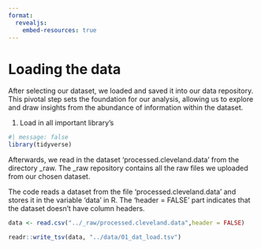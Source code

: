 ```yaml
---
format:
  revealjs:
    embed-resources: true
---
```

# Loading the data

After selecting our dataset, we loaded and saved it into our data repository. This pivotal step sets the foundation for our analysis, allowing us to explore and draw insights from the abundance of information within the dataset.

1.  Load in all important library's

```r
#| message: false
library(tidyverse)

```

Afterwards, we read in the dataset 'processed.cleveland.data' from the directory \_raw. The \_raw repository contains all the raw files we uploaded from our chosen dataset.

The code reads a dataset from the file 'processed.cleveland.data' and stores it in the variable 'data' in R. The 'header = FALSE' part indicates that the dataset doesn't have column headers.

```r
data <- read.csv("../_raw/processed.cleveland.data",header = FALSE)
```

```r
readr::write_tsv(data, "../data/01_dat_load.tsv")
```
